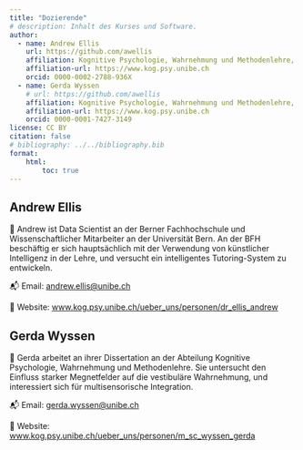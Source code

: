 ```yaml
---
title: "Dozierende"
# description: Inhalt des Kurses und Software.
author:
  - name: Andrew Ellis
    url: https://github.com/awellis
    affiliation: Kognitive Psychologie, Wahrnehmung und Methodenlehre, Universität Bern 
    affiliation-url: https://www.kog.psy.unibe.ch
    orcid: 0000-0002-2788-936X
  - name: Gerda Wyssen
    # url: https://github.com/awellis
    affiliation: Kognitive Psychologie, Wahrnehmung und Methodenlehre, Universität Bern 
    affiliation-url: https://www.kog.psy.unibe.ch
    orcid: 0000-0001-7427-3149
license: CC BY
citation: false
# bibliography: ../../bibliography.bib
format:
    html:
        toc: true
---
```



## Andrew Ellis

💬 Andrew ist Data Scientist an der Berner Fachhochschule und Wissenschaftlicher Mitarbeiter an der Universität Bern. An der BFH beschäftig er sich hauptsächlich mit der Verwendung von künstlicher Intelligenz in der Lehre, und versucht ein intelligentes Tutoring-System zu entwickeln. 


📬 Email: [andrew.ellis@unibe.ch](mailto:andrew.ellis@unibe.ch)

🔗 Website: [www.kog.psy.unibe.ch/ueber_uns/personen/dr_ellis_andrew](https://www.kog.psy.unibe.ch/ueber_uns/personen/dr_ellis_andrew/index_ger.html)


## Gerda Wyssen
💬 Gerda arbeitet an ihrer Dissertation an der Abteilung Kognitive Psychologie, Wahrnehmung und Methodenlehre. Sie untersucht den Einfluss starker Megnetfelder auf die vestibuläre Wahrnehmung, und interessiert sich für multisensorische Integration.  

📬 Email: [gerda.wyssen@unibe.ch](mailto:gerda.wyssen@unibe.ch)

🔗 Website: [www.kog.psy.unibe.ch/ueber_uns/personen/m_sc_wyssen_gerda](https://www.kog.psy.unibe.ch/ueber_uns/personen/m_sc_wyssen_gerda/index_ger.html)

